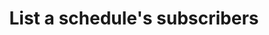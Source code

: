 ---
title: List a schedule's subscribers
sidebarTitle: List schedule subscribers 
openapi: get /v1/schedules/{id}/subscribers
---